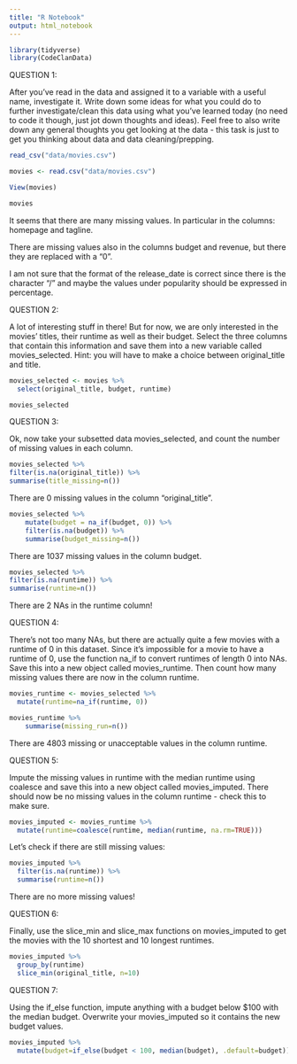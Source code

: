 ```yaml
---
title: "R Notebook"
output: html_notebook
---
```


```r
library(tidyverse)
library(CodeClanData)
```
QUESTION 1:

After you’ve read in the data and assigned it to a variable with a useful name, investigate it. Write down some ideas for what you could do to further investigate/clean this data using what you’ve learned today (no need to code it though, just jot down thoughts and ideas). Feel free to also write down any general thoughts you get looking at the data - this task is just to get you thinking about data and data cleaning/prepping.


```r
read_csv("data/movies.csv")
```


```r
movies <- read.csv("data/movies.csv")
```

```r
View(movies)
```

```r
movies
```

It seems that there are many missing values. In particular in the columns: homepage and tagline.

There are missing values also in the columns budget and revenue, but there they are replaced with a "0".

I am not sure that the format of the release_date is correct since there is the character "/" and maybe the values under popularity should be expressed in percentage.



QUESTION 2:

A lot of interesting stuff in there! But for now, we are only interested in the movies’ titles, their runtime as well as their budget. Select the three columns that contain this information and save them into a new variable called movies_selected. Hint: you will have to make a choice between original_title and title.


```r
movies_selected <- movies %>% 
  select(original_title, budget, runtime)

movies_selected
```

QUESTION 3:

Ok, now take your subsetted data movies_selected, and count the number of missing values in each column.

```r
movies_selected %>% 
filter(is.na(original_title)) %>% 
summarise(title_missing=n())
```



There are 0 missing values in the column "original_title".



```r
movies_selected %>% 
    mutate(budget = na_if(budget, 0)) %>% 
    filter(is.na(budget)) %>% 
    summarise(budget_missing=n())
```



There are 1037 missing values in the column budget.


```r
movies_selected %>% 
filter(is.na(runtime)) %>% 
summarise(runtime=n())
```
There are 2 NAs in the runtime column!


QUESTION 4:

There’s not too many NAs, but there are actually quite a few movies with a runtime of 0 in this dataset. Since it’s impossible for a movie to have a runtime of 0, use the function na_if to convert runtimes of length 0 into NAs. Save this into a new object called movies_runtime. Then count how many missing values there are now in the column runtime.





```r
movies_runtime <- movies_selected %>% 
  mutate(runtime=na_if(runtime, 0))
```


```r
movies_runtime %>% 
    summarise(missing_run=n())

```

There are 4803 missing or unacceptable values in the column runtime.

QUESTION 5:

Impute the missing values in runtime with the median runtime using coalesce and save this into a new object called movies_imputed. There should now be no missing values in the column runtime - check this to make sure.

```r
movies_imputed <- movies_runtime %>% 
  mutate(runtime=coalesce(runtime, median(runtime, na.rm=TRUE)))
```

Let's check if there are still missing values:

```r
movies_imputed %>% 
  filter(is.na(runtime)) %>% 
  summarise(runtime=n())
```

There are no more missing values!

QUESTION 6:

Finally, use the slice_min and slice_max functions on movies_imputed to get the movies with the 10 shortest and 10 longest runtimes.

```r
movies_imputed %>% 
  group_by(runtime)
  slice_min(original_title, n=10)
```

QUESTION 7:

Using the if_else function, impute anything with a budget below $100 with the median budget. Overwrite your movies_imputed so it contains the new budget values.


```r
movies_imputed %>% 
  mutate(budget=if_else(budget < 100, median(budget), .default=budget))
```

